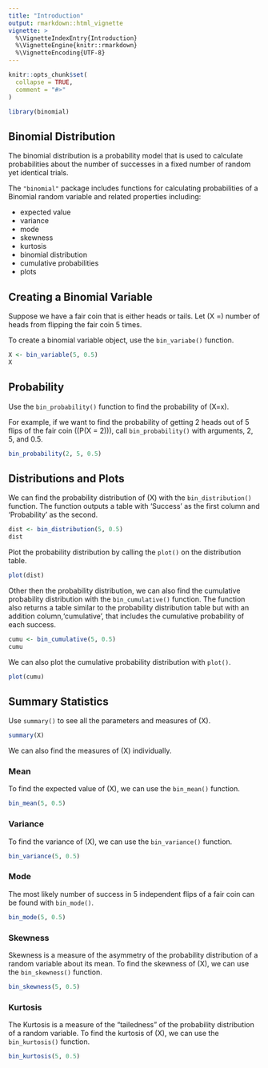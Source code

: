 ```yaml
---
title: "Introduction"
output: rmarkdown::html_vignette
vignette: >
  %\VignetteIndexEntry{Introduction}
  %\VignetteEngine{knitr::rmarkdown}
  %\VignetteEncoding{UTF-8}
---
```


```r
knitr::opts_chunk$set(
  collapse = TRUE,
  comment = "#>"
)
```

```r
library(binomial)
```

## Binomial Distribution 
The binomial distribution is a probability model that is used to calculate probabilities about the number of successes in a fixed number of random yet identical trials.

The `"binomial"` package includes functions for calculating probabilities of a Binomial random variable and related properties including:  

* expected value
* variance
* mode
* skewness
* kurtosis
* binomial distribution
* cumulative probabilities
* plots

## Creating a Binomial Variable 

Suppose we have a fair coin that is either heads or tails. Let \(X =\) number of heads from flipping the fair coin 5 times.

To create a binomial variable object, use the `bin_variabe()` function.

```r
X <- bin_variable(5, 0.5)
X
```

## Probability

Use the `bin_probability()` function to find the probability of \(X=x\).  

For example, if we want to find the probability of getting 2 heads out of 5 flips of the fair coin (\(P(X = 2)\)), call `bin_probability()` with arguments, 2, 5, and 0.5.
```r
bin_probability(2, 5, 0.5)
```

## Distributions and Plots

We can find the probability distribution of \(X\) with the `bin_distribution()` function. The function outputs a table with 'Success' as the first column and 'Probability' as the second.

```r
dist <- bin_distribution(5, 0.5)
dist
```

Plot the probability distribution by calling the `plot()` on the distribution table.
```r
plot(dist)
```

Other then the probability distribution, we can also find the cumulative probability distribution with the `bin_cumulative()` function. The function also returns a table similar to the probability distribution table but with an addition column,'cumulative', that includes the cumulative probability of each success.
```r
cumu <- bin_cumulative(5, 0.5)
cumu
```

We can also plot the cumulative probability distribution with `plot()`.
```r
plot(cumu)
```

## Summary Statistics

Use `summary()` to see all the parameters and measures of \(X\).
```r
summary(X)
```


We can also find the measures of \(X\) individually.  

### Mean   

To find the expected value of \(X\), we can use the `bin_mean()` function.
```r
bin_mean(5, 0.5)
```  

### Variance

To find the variance of \(X\), we can use the `bin_variance()` function.
```r
bin_variance(5, 0.5)
```

### Mode  

The most likely number of success in 5 independent flips of a fair coin can be found with `bin_mode()`.
```r
bin_mode(5, 0.5)
```


### Skewness  

Skewness is a measure of the asymmetry of the probability distribution of a random variable about its mean. To find the skewness of \(X\), we can use the `bin_skewness()` function.
```r
bin_skewness(5, 0.5)
```  

### Kurtosis  

The Kurtosis is a measure of the "tailedness" of the probability distribution of a random variable. To find the kurtosis of \(X\), we can use the `bin_kurtosis()` function.
```r
bin_kurtosis(5, 0.5)
```
